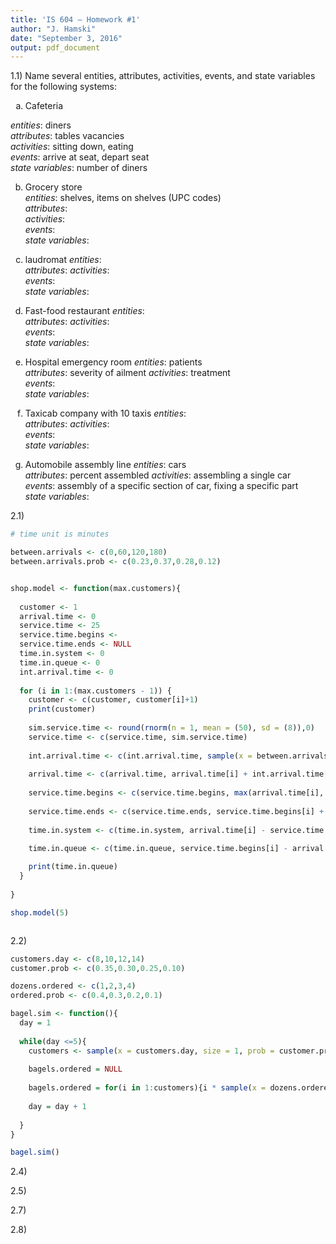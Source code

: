 ```yaml
---
title: 'IS 604 – Homework #1'
author: "J. Hamski"
date: "September 3, 2016"
output: pdf_document
---
```


1.1) Name several entities, attributes, activities, events, and state variables for the following systems:

a. Cafeteria

*entities*: diners  
*attributes*: tables vacancies  
*activities*: sitting down, eating  
*events*: arrive at seat, depart seat  
*state variables*: number of diners  


b. Grocery store  
*entities*: shelves, items on shelves (UPC codes)     
*attributes*:  
*activities*:   
*events*:   
*state variables*:   

c. laudromat
*entities*:   
*attributes*: 
*activities*:   
*events*:   
*state variables*:

d. Fast-food restaurant
*entities*:   
*attributes*: 
*activities*:   
*events*:   
*state variables*:

e. Hospital emergency room
*entities*: patients   
*attributes*: severity of ailment 
*activities*: treatment   
*events*:   
*state variables*:

f. Taxicab company with 10 taxis
*entities*:   
*attributes*: 
*activities*:   
*events*:   
*state variables*:

g. Automobile assembly line
*entities*: cars     
*attributes*: percent assembled
*activities*: assembling a single car       
*events*: assembly of a specific section of car, fixing a specific part     
*state variables*: 

2.1)

```r
# time unit is minutes

between.arrivals <- c(0,60,120,180)
between.arrivals.prob <- c(0.23,0.37,0.28,0.12)


shop.model <- function(max.customers){
  
  customer <- 1
  arrival.time <- 0
  service.time <- 25
  service.time.begins <- 
  service.time.ends <- NULL
  time.in.system <- 0
  time.in.queue <- 0
  int.arrival.time <- 0
  
  for (i in 1:(max.customers - 1)) {
    customer <- c(customer, customer[i]+1)
    print(customer)
    
    sim.service.time <- round(rnorm(n = 1, mean = (50), sd = (8)),0)
    service.time <- c(service.time, sim.service.time)
    
    int.arrival.time <- c(int.arrival.time, sample(x = between.arrivals, size = 1, prob = between.arrivals.prob))
    
    arrival.time <- c(arrival.time, arrival.time[i] + int.arrival.time[i])
    
    service.time.begins <- c(service.time.begins, max(arrival.time[i], service.time.ends[i - 1]))
    
    service.time.ends <- c(service.time.ends, service.time.begins[i] + service.time[i])
    
    time.in.system <- c(time.in.system, arrival.time[i] - service.time.ends[i])

    time.in.queue <- c(time.in.queue, service.time.begins[i] - arrival.time[i])
    
    print(time.in.queue)
  }
  
}

shop.model(5)



```

2.2)

```r
customers.day <- c(8,10,12,14)
customer.prob <- c(0.35,0.30,0.25,0.10)

dozens.ordered <- c(1,2,3,4)
ordered.prob <- c(0.4,0.3,0.2,0.1)

bagel.sim <- function(){
  day = 1
  
  while(day <=5){
    customers <- sample(x = customers.day, size = 1, prob = customer.prob)
    
    bagels.ordered = NULL
    
    bagels.ordered = for(i in 1:customers){i * sample(x = dozens.ordered, size = 1, prob = ordered.prob)}
    
    day = day + 1
    
  }
}

bagel.sim()
```


2.4)

2.5) 

2.7)

2.8)

